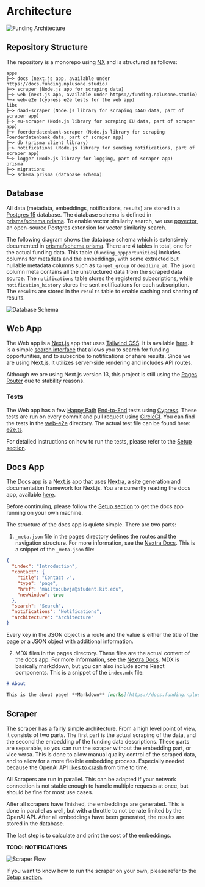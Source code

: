 
# Architecture

![Funding Architecture](/architecture-vertical.png)

## Repository Structure

The repository is a monorepo using [NX](https://nx.dev/) and is structured as follows:

```
apps
├─> docs (next.js app, available under https://docs.funding.nplusone.studio)
├─> scraper (Node.js app for scraping data)
├─> web (next.js app, available under https://funding.nplusone.studio)
└─> web-e2e (cypress e2e tests for the web app)
libs
├─> daad-scraper (Node.js library for scraping DAAD data, part of scraper app)
├─> eu-scraper (Node.js library for scraping EU data, part of scraper app)
├─> foerderdatenbank-scraper (Node.js library for scraping Foerderdatenbank data, part of scraper app)
├─> db (prisma client library)
├─> notifications (Node.js library for sending notifications, part of scraper app)
└─> logger (Node.js library for logging, part of scraper app)
prisma
├─> migrations
└─> schema.prisma (database schema)
```

## Database

All data (metadata, embeddings, notifications, results) are stored in a [Postgres 15](https://www.postgresql.org/) database. The database schema is defined in [prisma/schema.prisma](https://github.com/Code42Cate/funding/blob/main/prisma/schema.prisma). To enable vector similarity search, we use [pgvector](https://github.com/pgvector/pgvector), an open-source Postgres extension for vector similarity search.

The following diagram shows the database schema which is extensively documented in [prisma/schema.prisma](https://github.com/Code42Cate/funding/blob/main/prisma/schema.prisma). There are 4 tables in total, one for the actual funding data. This table (`funding_oppportunities`) includes columns for metadata and the embeddings, with some extracted but nullable metadata columns such as `target_group` or `deadline_at`. The `jsonb` column meta contains all the unstructured data from the scraped data source. The `notifications` table stores the registered subscriptions, while `notification_history` stores the sent notifications for each subscription. The `results` are stored in the `results` table to enable caching and sharing of results.

<Image src="/db-schema.png" alt="Database Schema" width={500} height={500} />

## Web App

The Web app is a [Next.js](https://nextjs.org/) app that uses [Tailwind CSS](https://tailwindcss.com/). It is available [here](https://funding.nplusone.studio). It is a simple [search interface](/interface) that allows you to search for funding opportunities, and to subscribe to notifications or share results. Since we are using Next.js, it utilizes server-side rendering and includes API routes.

Although we are using Next.js version 13, this project is still using the [Pages Router](https://nextjs.org/docs/pages) due to stability reasons.

### Tests

The Web app has a few [Happy Path](https://en.wikipedia.org/wiki/Happy_path) [End-to-End](https://circleci.com/blog/what-is-end-to-end-testing/#:~:text=End%2Dto%2Dend%20testing%2C,simulates%20a%20real%2Dworld%20scenario.) tests using [Cypress](https://www.cypress.io/). These tests are run on every commit and pull request using [CircleCI](https://circleci.com/). You can find the tests in the [web-e2e](https://github.com/Code42Cate/funding/tree/main/apps/web-e2e) directory. The actual test file can be found here: [e2e.ts](https://github.com/Code42Cate/funding/blob/main/apps/web-e2e/src/e2e/app.cy.ts).

For detailed instructions on how to run the tests, please refer to the [Setup section](/setup).

## Docs App

The Docs app is a [Next.js](https://nextjs.org/) app that uses [Nextra](https://nextra.site/), a site generation and documentation framework for Next.js. You are currently reading the docs app, available [here](https://docs.funding.nplusone.studio).

Before continuing, please follow the [Setup section](/setup) to get the docs app running on your own machine.

The structure of the docs app is quiete simple. There are two parts:

1. `_meta.json` file in the pages directory defines the routes and the navigation structure. For more information, see the [Nextra Docs](https://nextra.site/docs/guide/organize-files). This is a snippet of the `_meta.json` file:

```json
{
  "index": "Introduction",
  "contact": {
    "title": "Contact ↗",
    "type": "page",
    "href": "mailto:ubvja@student.kit.edu",
    "newWindow": true
  },
  "search": "Search",
  "notifications": "Notifications",
  "architecture": "Architecture"
}
```

Every key in the JSON object is a route and the value is either the title of the page or a JSON object with additional information.

2. MDX files in the pages directory. These files are the actual content of the docs app. For more information, see the [Nextra Docs](https://nextra.site/docs/guide/markdown). MDX is basically markddown, but you can also include some React components. This is a snippet of the `index.mdx` file:

```markdown
# About

This is the about page! **Markdown** [works](https://docs.funding.nplusone.studio/architecture) great!
```

## Scraper

The scraper has a fairly simple architecture. From a high level point of view, it consists of two parts. The first part is the actual scraping of the data, and the second the embedding of the funding data descriptions. These parts are separable, so you can run the scraper without the embedding part, or vice versa. This is done to allow manual quality control of the scraped data, and to allow for a more flexible embedding process. Especially needed because the OpenAI API [likes to crash](https://status.openai.com/) from time to time.

All Scrapers are run in parallel. This can be adapted if your network connection is not stable enough to handle multiple requests at once, but should be fine for most use cases.

After all scrapers have finished, the embeddings are generated. This is done in parallel as well, but with a throttle to not be rate limited by the OpenAI API. After all embeddings have been generated, the results are stored in the database.

The last step is to calculate and print the cost of the embeddings.

**TODO: NOTIFICATIONS**

<Image src="/scraper-flow.svg" alt="Scraper Flow" width={500} height={500} />

If you want to know how to run the scraper on your own, please refer to the [Setup section](/setup).
